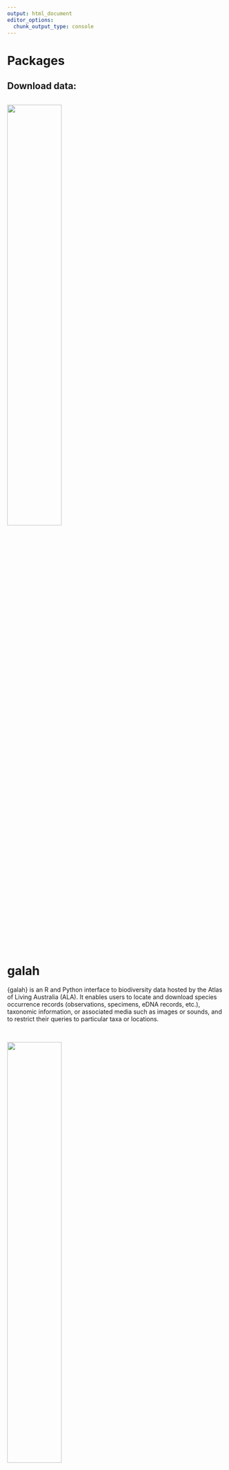 ```yaml
---
output: html_document
editor_options: 
  chunk_output_type: console
---
```


# Packages

## Download data:

:::{.column-page layout="[1,1]" style="float:left;margin-left: auto;"}

<a href="https://galah.ala.org.au">
![](images/hex/galah_logo.png){style="width:50%;"}
</a>

# galah

{galah} is an R and Python interface to biodiversity data hosted by the Atlas of Living Australia (ALA). It enables users to locate and download species occurrence records (observations, specimens, eDNA records, etc.), taxonomic information, or associated media such as images or sounds, and to restrict their queries to particular taxa or locations.<br> <br>

:::

:::{.column-page layout="[1,1]" style="float:left;margin-left: auto;"}

<a href="https://www.gbif.org/tool/81747/rgbif">
![](images/hex/rgbif_logo.png){style="width:50%;"}
</a>

# rgbif

{rgbif} is the Global Biodiversity Information Facility (GBIF)'s R package for downloading global biodiversity occurrence data and is the main node for all living atlases. Users can locate, restrict, and download occurrence records of interest across the globe as well associated multimedia. {rgbif} is one of four clients available to retrieve data. It is also available in Python, Ruby and PHP languages. 


:::

:::{.column-page layout="[1,1]" style="float:left;margin-left: auto;"}

</a href="https://docs.ropensci.org/spocc/">
![](images/hex/spocc_logo.png){style="width:50%;"}


# spocc

{spocc} is an umbrella package that can retrieve data from multiple open-access biodiversity data repositories: GBIF, iNaturalist, VertNet, eBird, iDigBio, OBIS and the Atlas of Living Australia. 

:::

## Visualise your data

:::{.column-page layout="[1,1]" style="float:left;margin-left: auto;"}

</a href="https://docs.ropensci.org/skimr/reference/skim.html">
![](images/hex/skimr_logo.png){style="width:50%;"}

# skimr

A helpful tool to quickly summarise your data, particularly prior to data cleaning or whilst in the process of choosing an analysis. You can also use the `skim` function to calculate the number of columns or rows, view the number of empty or N/A data cells, and describe constituent data types. The `summary` function provides summary statistics of numerical data such as means, medians, minimum and maximums, as well as quartiles. `skim` allows the user to have a basic grasp of the spread of numercial data through averages, standard deviations and mini histograms. 


:::

:::{.column-page layout="[1,1]" style="float:left;margin-left: auto;"}

</a href="https://www.tidyverse.org">
![](images/hex/tidyverse_logo.png){style="width:50%;"}

# tidyverse

{tidyverse} is an umbrella package installing many packages into R that are useful for data wrangling, cleaning and analysis. Some notable packages within the tidyverse are {dplyr}, {ggplot2} and {stringr}. For example, you can use {dplyr} to add new columns to your data, filter your data for certain values and arrange rows in a preferred order; {ggplot2} can plot and visualise your data, and {stringr} can (though not limited to) help you locate and fix typos and extra spaces in your data.


:::

## General cleaning 

:::{.column-page layout="[1,1]" style="float:left;margin-left: auto;"}

</a href="https://github.com/sfirke/janitor">
![](images/hex/janitor_logo.png){style="width:50%;"}

# janitor

{janitor} is an effective R package to use for pre-cleaning data, especially when working with large data sets. It can help prepare data column names into a consistent format in order for combining data sets or simply the ease of processing of data later on (`clean_names`). For example, you might want to keep all column names lower case using underscores instead. You can quickly find any duplicate records (`get_dupes()`) using and produce counts of various combinations of data. 

:::








